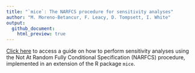 ```yaml
---
title: "`mice`: The NARFCS procedure for sensitivity analyses"
author: "M. Moreno-Betancur, F. Leacy, D. Tompsett, I. White"
output: 
  github_document:
    html_preview: true
---
```


[Click here](https://github.com/moreno-betancur/NARFCS/blob/master/Vignette.html) to access a guide on how to perform sensitivity analyses using the Not At Random Fully Conditional Specification (NARFCS) procedure, implemented in an extension of the R package `mice`.

